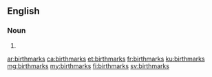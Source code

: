 ==English==

===Noun===
{{head|en|plural}}

# {{plural of|birthmark|lang=en}}

[[ar:birthmarks]]
[[ca:birthmarks]]
[[et:birthmarks]]
[[fr:birthmarks]]
[[ku:birthmarks]]
[[mg:birthmarks]]
[[my:birthmarks]]
[[fi:birthmarks]]
[[sv:birthmarks]]